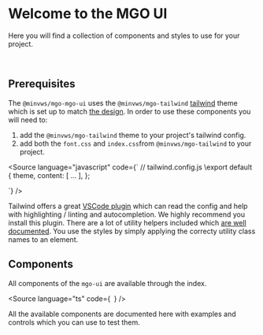 
<Meta title="Introduction" />

# Welcome to the MGO UI

Here you will find a collection of components and styles to use for your project.

<br />

## Prerequisites

The `@minvws/mgo-mgo-ui` uses the `@minvws/mgo-tailwind` [tailwind](https://tailwindcss.com/) theme which is set up to match [the design](<https://www.figma.com/file/IGdxtARM9ssEvgRRMy5xxt/Mijn-Gezondheids-Overzicht-(realisatie)?type=design&node-id=344-3405&mode=design&t=GwMD9QoTBG2HNtWd-0>).
In order to use these components you will need to:

1. add the `@minvws/mgo-tailwind` theme to your project's tailwind config.
2. add both the `font.css` and `index.css`from `@minvws/mgo-tailwind` to your project.

<Source
    language="javascript"
    code={`
// tailwind.config.js
\export default {
    theme,
    content: [ ... ],
};

`}
/>

Tailwind offers a great [VSCode plugin](https://marketplace.visualstudio.com/items?itemName=bradlc.vscode-tailwindcss) which can read the config and help with highlighting / linting and autocompletion. We highly recommend you install this plugin.
There are a lot of utility helpers included which [are well documented](https://tailwindcss.com/docs/utility-first).
You use the styles by simply applying the correcty utility class names to an element.

## Components

All components of the `mgo-ui` are available through the index.

<Source
    language="ts"
    code={`
`}
/>

All the available components are documented here with examples and controls which you can use to test them.

<br />
